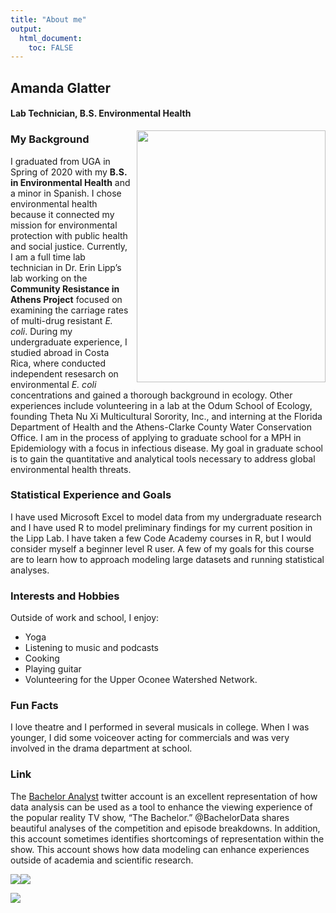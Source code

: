 ---
title: "About me"
output: 
  html_document:
    toc: FALSE
---


## Amanda Glatter
#### Lab Technician, B.S. Environmental Health
<img src="hairsquares.jpg"
style="float:right;padding-left:10px;"
width=302.4
height=403.2>

### My Background
I graduated from UGA in Spring of 2020 with my **B.S. in Environmental Health** and a minor in Spanish. I chose environmental health because it connected my mission for environmental protection with public health and social justice. Currently, I am a full time lab technician in Dr. Erin Lipp's lab working on the **Community Resistance in Athens Project** focused on examining the carriage rates of multi-drug resistant _E. coli_. During my undergraduate experience, I studied abroad in Costa Rica, where conducted independent resesarch on environmental _E. coli_ concentrations and gained a thorough background in ecology. Other experiences include volunteering in a lab at the Odum School of Ecology, founding Theta Nu Xi Multicultural Sorority, Inc., and interning at the Florida Department of Health and the Athens-Clarke County Water Conservation Office. I am in the process of applying to graduate school for a MPH in Epidemiology with a focus in infectious disease. My goal in graduate school is to gain the quantitative and analytical tools necessary to address global environmental health threats.

### Statistical Experience and Goals
I have used Microsoft Excel to model data from my undergraduate research and I have used R to model preliminary findings for my current position in the Lipp Lab. I have taken a few Code Academy courses in R, but I would consider myself a beginner level R user. A few of my goals for this course are to learn how to approach modeling large datasets and running statistical analyses.

### Interests and Hobbies
Outside of work and school, I enjoy:

* Yoga
* Listening to music and podcasts
* Cooking
* Playing guitar
* Volunteering for the Upper Oconee Watershed Network.

### Fun Facts
I love theatre and I performed in several musicals in  college. When I was younger, I did some voiceover acting for commercials and was very involved in the drama department at school.

### Link
The [Bachelor Analyst](https://twitter.com/bachelordata) twitter account  is an excellent representation of how data analysis can be used as a tool to enhance the viewing experience of the popular reality TV show, "The Bachelor." @BachelorData shares beautiful analyses of the competition and episode breakdowns. In addition, this account sometimes identifies shortcomings of representation within the show. This account shows how data modeling can enhance experiences outside of academia and scientific research. 

<img src="dress.jpg"
style="float:left">

<img src="screentime.jpg">

<img src="race.jpg">
